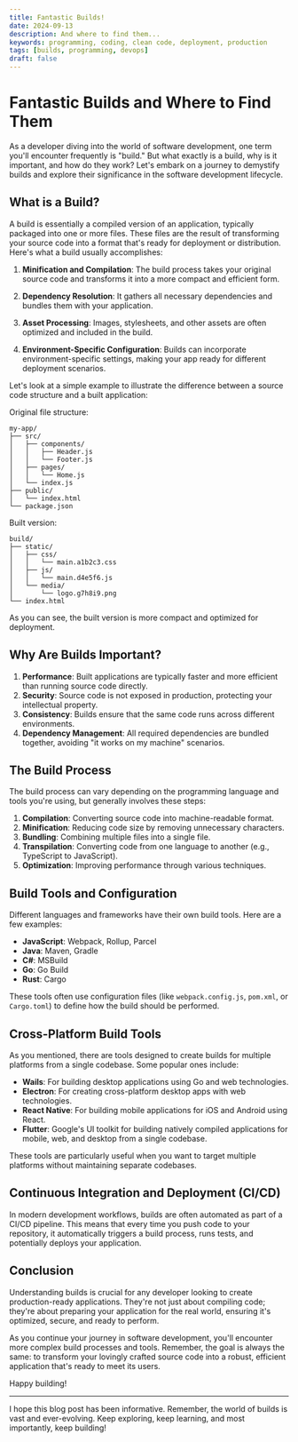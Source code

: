 ```yaml
---
title: Fantastic Builds!
date: 2024-09-13
description: And where to find them...
keywords: programming, coding, clean code, deployment, production 
tags: [builds, programming, devops]
draft: false 
---
```


# Fantastic Builds and Where to Find Them

As a developer diving into the world of software development, one term you'll encounter frequently is "build." But what exactly is a build, why is it important, and how do they work? Let's embark on a journey to demystify builds and explore their significance in the software development lifecycle.

## What is a Build?

A build is essentially a compiled version of an application, typically packaged into one or more files. These files are the result of transforming your source code into a format that's ready for deployment or distribution. Here's what a build usually accomplishes:

1. **Minification and Compilation**: The build process takes your original source code and transforms it into a more compact and efficient form.

2. **Dependency Resolution**: It gathers all necessary dependencies and bundles them with your application.

3. **Asset Processing**: Images, stylesheets, and other assets are often optimized and included in the build.

4. **Environment-Specific Configuration**: Builds can incorporate environment-specific settings, making your app ready for different deployment scenarios.

Let's look at a simple example to illustrate the difference between a source code structure and a built application:

Original file structure:
```
my-app/
├── src/
│   ├── components/
│   │   ├── Header.js
│   │   └── Footer.js
│   ├── pages/
│   │   └── Home.js
│   └── index.js
├── public/
│   └── index.html
└── package.json
```

Built version:
```
build/
├── static/
│   ├── css/
│   │   └── main.a1b2c3.css
│   ├── js/
│   │   └── main.d4e5f6.js
│   └── media/
│       └── logo.g7h8i9.png
└── index.html
```

As you can see, the built version is more compact and optimized for deployment.

## Why Are Builds Important?

1. **Performance**: Built applications are typically faster and more efficient than running source code directly.
2. **Security**: Source code is not exposed in production, protecting your intellectual property.
3. **Consistency**: Builds ensure that the same code runs across different environments.
4. **Dependency Management**: All required dependencies are bundled together, avoiding "it works on my machine" scenarios.

## The Build Process

The build process can vary depending on the programming language and tools you're using, but generally involves these steps:

1. **Compilation**: Converting source code into machine-readable format.
2. **Minification**: Reducing code size by removing unnecessary characters.
3. **Bundling**: Combining multiple files into a single file.
4. **Transpilation**: Converting code from one language to another (e.g., TypeScript to JavaScript).
5. **Optimization**: Improving performance through various techniques.

## Build Tools and Configuration

Different languages and frameworks have their own build tools. Here are a few examples:

- **JavaScript**: Webpack, Rollup, Parcel
- **Java**: Maven, Gradle
- **C#**: MSBuild
- **Go**: Go Build
- **Rust**: Cargo

These tools often use configuration files (like `webpack.config.js`, `pom.xml`, or `Cargo.toml`) to define how the build should be performed.

## Cross-Platform Build Tools

As you mentioned, there are tools designed to create builds for multiple platforms from a single codebase. Some popular ones include:

- **Wails**: For building desktop applications using Go and web technologies.
- **Electron**: For creating cross-platform desktop apps with web technologies.
- **React Native**: For building mobile applications for iOS and Android using React.
- **Flutter**: Google's UI toolkit for building natively compiled applications for mobile, web, and desktop from a single codebase.

These tools are particularly useful when you want to target multiple platforms without maintaining separate codebases.

## Continuous Integration and Deployment (CI/CD)

In modern development workflows, builds are often automated as part of a CI/CD pipeline. This means that every time you push code to your repository, it automatically triggers a build process, runs tests, and potentially deploys your application.

## Conclusion

Understanding builds is crucial for any developer looking to create production-ready applications. They're not just about compiling code; they're about preparing your application for the real world, ensuring it's optimized, secure, and ready to perform.

As you continue your journey in software development, you'll encounter more complex build processes and tools. Remember, the goal is always the same: to transform your lovingly crafted source code into a robust, efficient application that's ready to meet its users.

Happy building!

---

I hope this blog post has been informative. Remember, the world of builds is vast and ever-evolving. Keep exploring, keep learning, and most importantly, keep building!